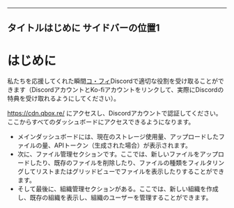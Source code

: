 ***

タイトルはじめに
サイドバーの位置1
---------

# はじめに

私たちを応援してくれた瞬間[コ・フィ](https://ko-fi.com/qbox)Discordで適切な役割を受け取ることができます（DiscordアカウントとKo-fiアカウントをリンクして、実際にDiscordの特典を受け取れるようにしてください）。

https://cdn.qbox.re/ にアクセスし、Discordアカウントで認証してください。ここからすべてのダッシュボードにアクセスできるようになります。

* メインダッシュボードには、現在のストレージ使用量、アップロードしたファイルの量、APIトークン（生成された場合）が表示されます。
* 次に、ファイル管理セクションです。ここでは、新しいファイルをアップロードしたり、既存のファイルを削除したり、ファイルの種類をフィルタリングしてリストまたはグリッドビューでファイルを表示したりすることができます。
* そして最後に、組織管理セクションがある。ここでは、新しい組織を作成し、既存の組織を表示し、組織のユーザーを管理することができます。

<Columns>
  <Column>
    <CardImage cardImageUrl="https://media.qbox.re/image/-1zYTdrhkxnk6odFDgGt38VqAZOKkTMEZs.png" />
  </Column>

  <Column>
    <CardImage cardImageUrl="https://media.qbox.re/image/uLIxugsi6T_0j4tUmqOWrWmlMgJRfFqevt.png" />
  </Column>

  <Column>
    <CardImage cardImageUrl="https://media.qbox.re/image/U2gqmKoo5okD0G-yACuqImTgTz33JGKN.png" />
  </Column>
</Columns>
